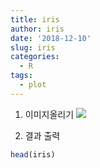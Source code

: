 ```yaml
---
title: iris
author: iris
date: '2018-12-10'
slug: iris
categories:
  - R
tags:
  - plot
---
```


1. 이미지올리기
![](/post/2018-12-10-iris_files/Rplot.png)

2. 결과 출력




```r
head(iris)

```

